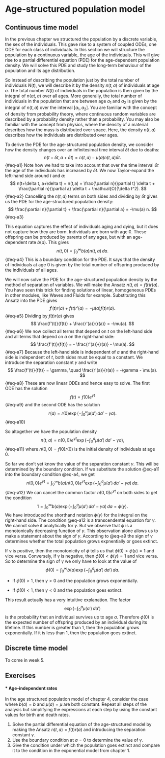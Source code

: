 # Age-structured population model

## Continuous time model

In the previous chapter we structured the population by a discrete variable, the sex of the individuals. This gave rise to a system of coupled ODEs, one ODE for each class of individuals. In this section we will structure the population by a continuous variable, the age of the individuals. This will give rise to a partial differential equation (PDE) for the age-dependent population density. We will solve this PDE and study the long-term behaviour of the population and its age distribution.

So instead of describing the population just by the total number of individuals $N(t)$, we will describe it by the density $n(t,a)$ of individuals at age $a$. The total number $N(t)$ of individuals in the population  is then given by the integral of $n(at,a)$ over all ages. More generally, the total number of individuals in the population that are between age $a_1$ and $a_2$ is given by the integral of $n(t,a)$ over the interval $[a_1,a_2]$. You are familiar with the concept of density from probability theory, where continuous random variables are described by a probability density rather than a probability. You may also be familiar with the concept from physics, where the density of a material describes how the mass is distributed over space. Here, the density $n(t,a)$ describes how the individuals are distributed over ages.

To derive the PDE for the age-structured population density, we consider how the density changes over an infinitesimal time interval $\delta t$ due to deaths:
$$
n(t+\delta t, a+\delta t) = n(t,a) - \mu(a) n(t,a) \delta t.
$$ {#eq-a1}
Note how we had to take into account that over the time interval $\delta t$ the age of the individuals has increased by $\delta t$. We now Taylor-expand the left-hand side around $t$ and $a$:
$$
n(t+\delta t, a+\delta t) = n(t,a) + \frac{\partial n}{\partial t} \delta t + \frac{\partial n}{\partial a} \delta t + \mathcal{O}(\delta t^2).
$$ {#eq-a2}
Cancelling the $n(t,a)$ terms on both sides and dividing by $\delta t$ gives us the PDE for the age-structured population density:
$$
\frac{\partial n}{\partial t} + \frac{\partial n}{\partial a} = -\mu(a) n.
$$ {#eq-a3}

This equation captures the effect of individuals aging and dying, but it does not capture how they are born. Individuals are born with age $0$. These offspring can be produced by parents of any ages, but with an age-dependent rate $b(a)$. This gives
$$
n(t,0) = \int_0^\infty b(a) n(t,a) \, da.
$$ {#eq-a4}
This is a boundary condition for the PDE. It says that the density of individuals at age $0$ is given by the total number of offspring produced by the individuals of all ages. 

We will now solve the PDE for the age-structured population density by the method of separation of variables. We will make the Ansatz $n(t,a) = f(t) r(a)$. You have seen this trick for finding solutions of linear, homogeneous PDEs in other modules, like Waves and Fluids for example. Substituting this Ansatz into the PDE gives
$$
f'(t) r(a) + f(t) r'(a) = -\mu(a) f(t) r(a).
$$ {#eq-a5}
Dividing by $f(t) r(a)$ gives
$$
\frac{f'(t)}{f(t)} + \frac{r'(a)}{r(a)} = -\mu(a).
$$ {#eq-a6}
We now collect all terms that depend on $t$ on the left-hand side and all terms that depend on $a$ on the right-hand side:
$$
\frac{f'(t)}{f(t)} = - \frac{r'(a)}{r(a)} - \mu(a).
$$ {#eq-a7}
Because the left-hand side is independent of $a$ and the right-hand side is independent of $t$, both sides must be equal to a constant. We introduce the separation constant $\gamma$ and write
$$
\frac{f'(t)}{f(t)} = \gamma, \quad \frac{r'(a)}{r(a)} = -\gamma - \mu(a).
$$ {#eq-a8}
These are now linear ODEs and hence easy to solve. The first ODE has the solution 
$$
f(t) = f(0) e^{\gamma t}
$$ {#eq-a9}
and the second ODE has the solution
$$
r(a) = r(0) \exp\left(-\int_0^a \mu(a') \, da'-\gamma a\right).
$$  {#eq-a10}

So altogether we have the population density
$$
n(t,a) = n(0,0) e^{\gamma t} \exp\left(-\int_0^a \mu(a') \, da'-\gamma a\right),
$$ {#eq-a11}
where $n(0,0)=f(0)r(0)$ is the initial density of individuals at age $0$. 

So far we don't yet know the value of the separation constant $\gamma$. This will be determined by the boundary condition. If we substitute the solution @eq-a11 into the boundary condition @eq-a4, we get
$$
n(0,0)e^{\gamma t} = \int_0^\infty b(a) n(0,0)e^{\gamma t} \exp\left(-\int_0^a \mu(a') \, da'-\gamma a\right)\, da.
$$ {#eq-a12}
We can cancel the common factor $n(0,0)e^{\gamma t}$ on both sides to get the condition
$$
1= \int_0^\infty b(a) \exp\left(-\int_0^a \mu(a') \, da'-\gamma a\right) \, da = \phi(\gamma).
$$
We have introduced the shorthand notation $\phi(\gamma)$ for the integral on the right-hand side. The condition @eq-a12 is a transcendental equation for $\gamma$. We cannot solve it analytically for $\gamma$. But we observe that $\phi$ is a monotonically decreasing function of $\gamma$. This observation alone allows us to make a statement about the sign of $\gamma$. According to @eq-a9 the sign of $\gamma$ determines whether the total population grows expnentially or goes extinct.

If $\gamma$ is positive, then the monotonicity of $\phi$ tells us that $\phi(0) > \phi(\gamma)  = 1$ and vice versa. Conversely, if $\gamma$ is negative, then $\phi(0) < \phi(\gamma) = 1$ and vice versa. So to determine the sign of $\gamma$ we only have to look at the value of
$$
\phi(0) = \int_0^\infty b(a) \exp\left(-\int_0^a \mu(a') \, da'\right)\, da.
$$

* If $\phi(0) > 1$, then  $\gamma > 0$ and the population grows exponentially.

* If $\phi(0) < 1$, then $\gamma < 0$ and the population goes extinct.

This result actually has a very intuitive explanation. The factor
$$
\exp\left(-\int_0^a \mu(a') \, da'\right)
$$
is the probability that an individual survives up to age $a$. Therefore $\phi(0)$ is the expected number of offspring produced by an individual during its lifetime. If this number is greater than $1$, then the population grows exponentially. If it is less than $1$, then the population goes extinct.


## Discrete time model

To come in week 5.

## Exercises

#### * Age-independent rates
::: {#exr-age_structured}
In the age structured population model of chapter 4, consider the case where $b(a)=b$
and $\mu(a)=\mu$ are both constant. Repeat all steps of the analysis but simplifying the expressions at each step by using the constant values for birth and death rates.

1. Solve the partial differential
equation of the age-structured model by making the Ansatz $n(t,a)=f(t)r(a)$ and introducing the separation constant $\gamma$.
2. Use the boundary condition at $a=0$ to determine the value of $\gamma$.
3. Give the condition under which the population goes extinct and compare it to the condition in the exponential model from chapter 1.
:::